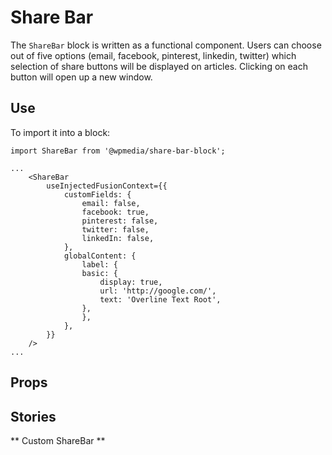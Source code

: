 
<Meta title="Share Bar" component={ShareBar} />

# Share Bar

The `ShareBar` block is written as a functional component. Users can choose out of five options (email, facebook, pinterest, linkedin, twitter) which selection of share buttons will be displayed on articles. Clicking on each button will open up a new window.

## Use

To import it into a block:

```
import ShareBar from '@wpmedia/share-bar-block';

...
    <ShareBar
        useInjectedFusionContext={{
            customFields: {
                email: false,
                facebook: true,
                pinterest: false,
                twitter: false,
                linkedIn: false,
            },
            globalContent: {
                label: {
                basic: {
                    display: true,
                    url: 'http://google.com/',
                    text: 'Overline Text Root',
                },
                },
            },
        }}
    />
...

```

## Props

<Props of={ShareBar} />

## Stories

** Custom ShareBar **

<Preview>
  <Story name="Custom ShareBar">
     <ShareBar
        customFields={{
            email: boolean('Email', true),
            facebook: boolean('Facebook', true),
            pinterest: boolean('Pinterest', true),
            twitter: boolean('Twitter', true),
            linkedIn: boolean('Linkedin', true),
        }}
        websiteName={text('headlineString', 'Man Bites Dog')}
        websiteDomain={text('websiteDomain', 'https://www.thesun.com/')}
        websiteUrl={text('websiteUrl', '/2019/07/15/global-kitchen-sink-article/')}
        headlineString={text('websiteName', 'The Sun')}
     />
  </Story>
</Preview>